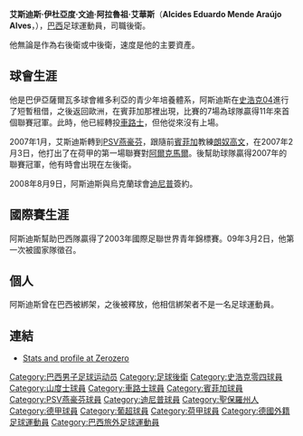 {{blpunsourced|time=2018-08-07T22:46:23+00:00}}
{{TARequired}}
{{Football player infobox
| playername = 艾斯迪斯
| image = [[Image:Eduardo_Alcides_in_Dnipro.jpg|200px]]
| fullname = Alcides Eduardo Mende Araújo Alves
| nickname =
| dateofbirth = {{birth date and age|1985|3|13}}
| cityofbirth = 
| countryofbirth = [[巴西|巴西]]
| height = {{Height|m=1.90}}
| currentclub = [[迪尼普|迪尼普]] 
| clubnumber = 21
| position = [[後衛_(足球)|後衛]]
| years = 2002–03<br/>2003<br/>2004<br/>2004–08<br/>2004–06<br/>2007–08<br/>2008–
| clubs = [[维多利亚体育俱乐部|维多利亚体育俱乐部]]<br/>[[史浩克04|史浩克04]]<br/>[[山度士|山度士]]<br/>[[車路士|車路士]]<br/> → [[賓菲加|賓菲加]] (借用)<br/> → [[PSV燕豪芬|PSV燕豪芬]] (借用)<br/> [[迪尼普|迪尼普]] 
| caps(goals) = {{0}}6 {{0}}{{0}}(0)<br/>{{0}}6 {{0}}{{0}}(0)<br/>{{0}}2 {{0}}{{0}}(0)<br/>{{0}}0 {{0}}{{0}}(0)<br/>21 {{0}}{{0}}(0)<br/>30 {{0}}{{0}}(2)<br/>13 {{0}}{{0}}(0)
| nationalyears = 2009–
| nationalteam = [[巴西國家足球隊|巴西]]
| nationalcaps(goals) = 1 (0)
| pcupdate = [[August_2|August 2]], 2009
| ntupdate = April 6, 2009
}}

'''艾斯迪斯·伊杜亞度·文迪·阿拉魯祖·艾華斯'''（'''Alcides Eduardo Mende Araújo Alves'''，{{bd|1985年3月13日|catIDx=Alcides Eduardo Mende Araújo Alves}}），[[巴西|巴西]]足球運動員，司職後衛。

他無論是作為右後衛或中後衛，速度是他的主要資產。

==球會生涯==

他是巴伊亞薩爾瓦多球會維多利亞的青少年培養體系，阿斯迪斯在[[史浩克04|史浩克04]]進行了短暫租借，之後返回歐洲，在賓菲加那裡出現，比賽的7場為球隊贏得11年來首個聯賽冠軍。此時，他已經轉投[[車路士|車路士]]，但他從來沒有上場。

2007年1月，艾斯迪斯轉到[[PSV燕豪芬|PSV燕豪芬]]，跟隨前[[賓菲加|賓菲加]]教練[[朗奴高文|朗奴高文]]，在2007年2月3日，他打出了在荷甲的第一場聯賽對[[阿爾克馬爾|阿爾克馬爾]]。後幫助球隊贏得2007年的聯賽冠軍，他有時會出現在左後衛。

2008年8月9日，阿斯迪斯與烏克蘭球會[[迪尼普|迪尼普]]簽約。

==國際賽生涯==

阿斯迪斯幫助巴西隊贏得了2003年國際足聯世界青年錦標賽。09年3月2日，他第一次被國家隊徵召。

==個人==

阿斯迪斯曾在巴西被綁架，之後被釋放，他相信綁架者不是一名足球運動員。

==連結==
*[https://web.archive.org/web/20090626021759/http://www.zerozerofootball.com/player/alcides_eduardo_mendes_de_araujo_alves/current/profile/0/default/5042 Stats and profile at Zerozero]

{{DEFAULTSORT:Alcides Araujo Alves}}
[[Category:巴西男子足球运动员|Category:巴西男子足球运动员]]
[[Category:足球後衛|Category:足球後衛]]
[[Category:史浩克零四球員|Category:史浩克零四球員]]
[[Category:山度士球員|Category:山度士球員]]
[[Category:車路士球員|Category:車路士球員]]
[[Category:賓菲加球員|Category:賓菲加球員]]
[[Category:PSV燕豪芬球員|Category:PSV燕豪芬球員]]
[[Category:迪尼普球員|Category:迪尼普球員]]
[[Category:聖保羅州人|Category:聖保羅州人]]
[[Category:德甲球員|Category:德甲球員]]
[[Category:葡超球員|Category:葡超球員]]
[[Category:荷甲球員|Category:荷甲球員]]
[[Category:德國外籍足球運動員|Category:德國外籍足球運動員]]
[[Category:巴西旅外足球運動員|Category:巴西旅外足球運動員]]